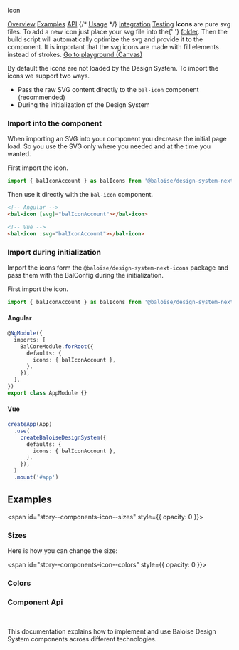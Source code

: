 
<bal-doc-banner id="story--components-icon--basic" status="rebranded,sass">Icon</bal-doc-banner>

<bal-doc-tabs>
  <a href="#story--components-icon--basic">Overview</a>
  <a href="#examples">Examples</a>
  <a href="#component-api">API</a>
  {/* <a href="#usage">Usage</a> */}
  <a href="#integration">Integration</a>
  <a href="#testing">Testing</a>
</bal-doc-tabs>

<bal-doc-lead>
  <b>Icons</b> are pure svg files. To add a new icon just place your svg file into the{' '}
  <a href="https://github.com/baloise/design-system/tree/master/packages/icons/svg">folder</a>. Then the build script
  will automatically optimize the svg and provide it to the component. It is important that the svg icons are made with
  fill elements instead of strokes.
</bal-doc-lead>

<Canvas withSource="open">
  <Story id="components-icon--basic" />
</Canvas>

<bal-doc-app>
  <bal-button-group class="mb-6" position="center">
    <a class="button is-primary" href="?path=/story/components-icon--basic">
      Go to playground (Canvas)
    </a>
  </bal-button-group>
</bal-doc-app>

By default the icons are not loaded by the Design System. To import the icons we support two ways.

- Pass the raw SVG content directly to the `bal-icon` component (recommended)
- During the initialization of the Design System

### Import into the component

When importing an SVG into your component you decrease the initial page load. So you use the SVG only where
you needed and at the time you wanted.

First import the icon.

```typescript
import { balIconAccount } as balIcons from '@baloise/design-system-next-icons'
```

Then use it directly with the `bal-icon` component.

```html
<!-- Angular -->
<bal-icon [svg]="balIconAccount"></bal-icon>

<!-- Vue -->
<bal-icon :svg="balIconAccount"></bal-icon>
```

### Import during initialization

Import the icons form the `@baloise/design-system-next-icons` package and pass them with
the BalConfig during the initialization.

First import the icon.

```typescript
import { balIconAccount } as balIcons from '@baloise/design-system-next-icons'
```

#### Angular

```typescript
@NgModule({
  imports: [
    BalCoreModule.forRoot({
      defaults: {
        icons: { balIconAccount },
      },
    }),
  ],
})
export class AppModule {}
```

#### Vue

```typescript
createApp(App)
  .use(
    createBaloiseDesignSystem({
      defaults: {
        icons: { balIconAccount },
      },
    }),
  )
  .mount('#app')
```

## Examples

<span id="story--components-icon--sizes" style={{ opacity: 0 }}></span>

### Sizes

Here is how you can change the size:

<Canvas withSource="open">
  <Story id="components-icon--sizes" />
</Canvas>

<span id="story--components-icon--colors" style={{ opacity: 0 }}></span>

### Colors

<Canvas withSource="open">
  <Story id="components-icon--colors" />
</Canvas>

### Component Api

<Description markdown={readme} />

<br />

This documentation explains how to implement and use Baloise Design System components across different technologies.

<bal-doc-link-list>
  <a href="?path=/docs/getting-started-html5-overview--page">
    <bal-doc-link-list-item template="html5"></bal-doc-link-list-item>
  </a>
  <a href="?path=/docs/getting-started-vue-overview--page">
    <bal-doc-link-list-item template="vue"></bal-doc-link-list-item>
  </a>
  <a href="?path=/docs/getting-started-angular-overview--page">
    <bal-doc-link-list-item template="angular"></bal-doc-link-list-item>
  </a>
  <a href="?path=/docs/getting-started-react-overview--page">
    <bal-doc-link-list-item template="react"></bal-doc-link-list-item>
  </a>
</bal-doc-link-list>


<Description markdown={testing} />

<bal-doc-github link="/components/bal-icon/stories/bal-icon.docs.mdx"></bal-doc-github>
